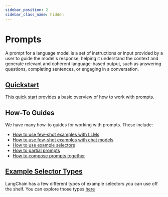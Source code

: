 ```yaml
---
sidebar_position: 2
sidebar_class_name: hidden
---
```

# Prompts


A prompt for a language model is a set of instructions or input provided by a user to
guide the model's response, helping it understand the context and generate relevant
and coherent language-based output, such as answering questions, completing sentences,
or engaging in a conversation.

## [Quickstart](./quick_start)

This [quick start](./quick_start) provides a basic overview of how to work with prompts.

## How-To Guides

We have many how-to guides for working with prompts. These include:

- [How to use few-shot examples with LLMs](./few_shot_examples)
- [How to use few-shot examples with chat models](./few_shot_examples_chat)
- [How to use example selectors](./example_selectors)
- [How to partial prompts](./partial)
- [How to compose prompts together](./composition)

## [Example Selector Types](./example_selectors)

LangChain has a few different types of example selectors you can use off the shelf. You can explore those types [here](./example_selectors)
